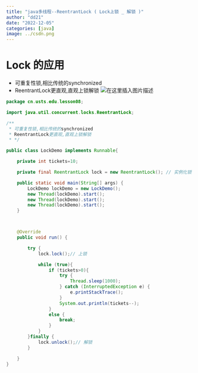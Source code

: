 ```yaml
---
title: "java多线程--ReentrantLock ( Lock上锁 _ 解锁 )"
author: "dd21"
date: "2022-12-05" 
categories: [java]
image: ../csdn.png
---
```



# Lock 的应用
 * 可重复性锁,相比传统的synchronized
 * ReentrantLock更直观,直观上锁解锁
![在这里插入图片描述](https://img-blog.csdnimg.cn/9ecd3ad75f234d80857cca0ea5f0d60d.png?x-oss-process=image/watermark,type_ZHJvaWRzYW5zZmFsbGJhY2s,shadow_50,text_Q1NETiBA5aSn5q-beg==,size_20,color_FFFFFF,t_70,g_se,x_16)

```java
package cn.usts.edu.lesson08;

import java.util.concurrent.locks.ReentrantLock;

/**
 * 可重复性锁,相比传统的synchronized
 * ReentrantLock更直观,直观上锁解锁
 * */

public class LockDemo implements Runnable{

    private int tickets=10;

    private final ReentrantLock lock = new ReentrantLock(); // 实例化锁

    public static void main(String[] args) {
        LockDemo lockDemo = new LockDemo();
        new Thread(lockDemo).start();
        new Thread(lockDemo).start();
        new Thread(lockDemo).start();
    }



    @Override
    public void run() {

        try {
            lock.lock();// 上锁

            while (true){
                if (tickets>0){
                    try {
                        Thread.sleep(1000);
                    } catch (InterruptedException e) {
                        e.printStackTrace();
                    }
                    System.out.println(tickets--);
                }
                else {
                    break;
                }
            }
        }finally {
            lock.unlock();// 解锁
        }

    }
}


```

